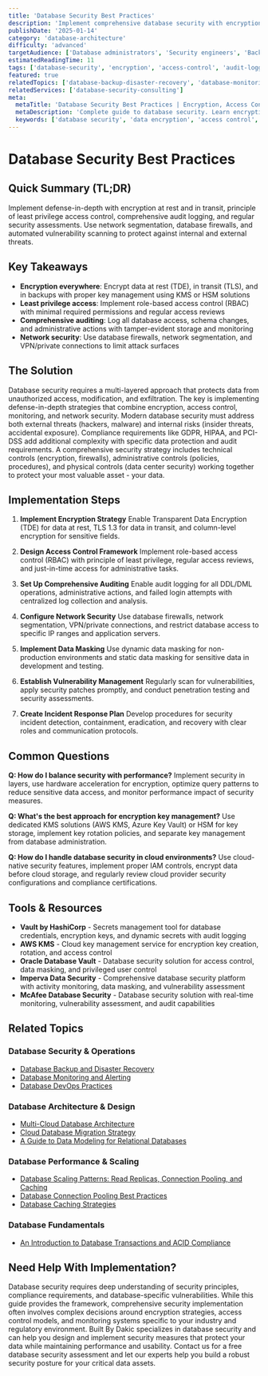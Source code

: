 ```yaml
---
title: 'Database Security Best Practices'
description: 'Implement comprehensive database security with encryption, access control, audit logging, and compliance measures to protect sensitive data.'
publishDate: '2025-01-14'
category: 'database-architecture'
difficulty: 'advanced'
targetAudience: ['Database administrators', 'Security engineers', 'Backend developers']
estimatedReadingTime: 11
tags: ['database-security', 'encryption', 'access-control', 'audit-logging', 'compliance']
featured: true
relatedTopics: ['database-backup-disaster-recovery', 'database-monitoring-alerting', 'database-connection-pooling-best-practices', 'database-scaling-patterns-read-replicas-connection-pooling-and-caching', 'an-introduction-to-database-transactions-and-acid-compliance', 'a-guide-to-data-modeling-for-relational-databases', 'database-caching-strategies', 'multi-cloud-database-architecture', 'cloud-database-migration-strategy', 'database-devops-practices']
relatedServices: ['database-security-consulting']
meta:
  metaTitle: 'Database Security Best Practices | Encryption, Access Control Guide'
  metaDescription: 'Complete guide to database security. Learn encryption, access control, audit logging, and compliance measures for comprehensive data protection.'
  keywords: ['database security', 'data encryption', 'access control', 'audit logging', 'database compliance']
---
```


# Database Security Best Practices

## Quick Summary (TL;DR)

Implement defense-in-depth with encryption at rest and in transit, principle of least privilege access control, comprehensive audit logging, and regular security assessments. Use network segmentation, database firewalls, and automated vulnerability scanning to protect against internal and external threats.

## Key Takeaways

- **Encryption everywhere**: Encrypt data at rest (TDE), in transit (TLS), and in backups with proper key management using KMS or HSM solutions
- **Least privilege access**: Implement role-based access control (RBAC) with minimal required permissions and regular access reviews
- **Comprehensive auditing**: Log all database access, schema changes, and administrative actions with tamper-evident storage and monitoring
- **Network security**: Use database firewalls, network segmentation, and VPN/private connections to limit attack surfaces

## The Solution

Database security requires a multi-layered approach that protects data from unauthorized access, modification, and exfiltration. The key is implementing defense-in-depth strategies that combine encryption, access control, monitoring, and network security. Modern database security must address both external threats (hackers, malware) and internal risks (insider threats, accidental exposure). Compliance requirements like GDPR, HIPAA, and PCI-DSS add additional complexity with specific data protection and audit requirements. A comprehensive security strategy includes technical controls (encryption, firewalls), administrative controls (policies, procedures), and physical controls (data center security) working together to protect your most valuable asset - your data.

## Implementation Steps

1. **Implement Encryption Strategy**
   Enable Transparent Data Encryption (TDE) for data at rest, TLS 1.3 for data in transit, and column-level encryption for sensitive fields.

2. **Design Access Control Framework**
   Implement role-based access control (RBAC) with principle of least privilege, regular access reviews, and just-in-time access for administrative tasks.

3. **Set Up Comprehensive Auditing**
   Enable audit logging for all DDL/DML operations, administrative actions, and failed login attempts with centralized log collection and analysis.

4. **Configure Network Security**
   Use database firewalls, network segmentation, VPN/private connections, and restrict database access to specific IP ranges and application servers.

5. **Implement Data Masking**
   Use dynamic data masking for non-production environments and static data masking for sensitive data in development and testing.

6. **Establish Vulnerability Management**
   Regularly scan for vulnerabilities, apply security patches promptly, and conduct penetration testing and security assessments.

7. **Create Incident Response Plan**
   Develop procedures for security incident detection, containment, eradication, and recovery with clear roles and communication protocols.

## Common Questions

**Q: How do I balance security with performance?**
Implement security in layers, use hardware acceleration for encryption, optimize query patterns to reduce sensitive data access, and monitor performance impact of security measures.

**Q: What's the best approach for encryption key management?**
Use dedicated KMS solutions (AWS KMS, Azure Key Vault) or HSM for key storage, implement key rotation policies, and separate key management from database administration.

**Q: How do I handle database security in cloud environments?**
Use cloud-native security features, implement proper IAM controls, encrypt data before cloud storage, and regularly review cloud provider security configurations and compliance certifications.

## Tools & Resources

- **Vault by HashiCorp** - Secrets management tool for database credentials, encryption keys, and dynamic secrets with audit logging
- **AWS KMS** - Cloud key management service for encryption key creation, rotation, and access control
- **Oracle Database Vault** - Database security solution for access control, data masking, and privileged user control
- **Imperva Data Security** - Comprehensive database security platform with activity monitoring, data masking, and vulnerability assessment
- **McAfee Database Security** - Database security solution with real-time monitoring, vulnerability assessment, and audit capabilities

## Related Topics

### Database Security & Operations
- [Database Backup and Disaster Recovery](/topics/database-backup-disaster-recovery)
- [Database Monitoring and Alerting](/topics/database-monitoring-alerting)
- [Database DevOps Practices](/topics/database-devops-practices)

### Database Architecture & Design
- [Multi-Cloud Database Architecture](/topics/multi-cloud-database-architecture)
- [Cloud Database Migration Strategy](/topics/cloud-database-migration-strategy)
- [A Guide to Data Modeling for Relational Databases](/topics/a-guide-to-data-modeling-for-relational-databases)

### Database Performance & Scaling
- [Database Scaling Patterns: Read Replicas, Connection Pooling, and Caching](/topics/database-scaling-patterns-read-replicas-connection-pooling-and-caching)
- [Database Connection Pooling Best Practices](/topics/database-connection-pooling-best-practices)
- [Database Caching Strategies](/topics/database-caching-strategies)

### Database Fundamentals
- [An Introduction to Database Transactions and ACID Compliance](/topics/an-introduction-to-database-transactions-and-acid-compliance)

## Need Help With Implementation?

Database security requires deep understanding of security principles, compliance requirements, and database-specific vulnerabilities. While this guide provides the framework, comprehensive security implementation often involves complex decisions around encryption strategies, access control models, and monitoring systems specific to your industry and regulatory environment. Built By Dakic specializes in database security and can help you design and implement security measures that protect your data while maintaining performance and usability. Contact us for a free database security assessment and let our experts help you build a robust security posture for your critical data assets.
